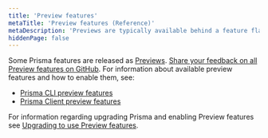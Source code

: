 ```yaml
---
title: 'Preview features'
metaTitle: 'Preview features (Reference)'
metaDescription: 'Previews are typically available behind a feature flag or require some form of opt-in.'
hiddenPage: false
---
```


<TopBlock>

Some Prisma features are released as [Previews](../../../about/releases#preview). [Share your feedback on all Preview features on GitHub](https://github.com/prisma/prisma/issues/3108). For information about available preview features and how to enable them, see:

- [Prisma CLI preview features](cli-preview-features)
- [Prisma Client preview features](client-preview-features)

For information regarding upgrading Prisma and enabling Preview features see [Upgrading to use Preview features](../../../guides/upgrade-guides/upgrading-to-use-preview-features).

</TopBlock>
